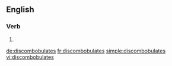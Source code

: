 ==English==

===Verb===
{{head|en}}

# {{en-third-person singular of|discombobulate}}

[[de:discombobulates]]
[[fr:discombobulates]]
[[simple:discombobulates]]
[[vi:discombobulates]]